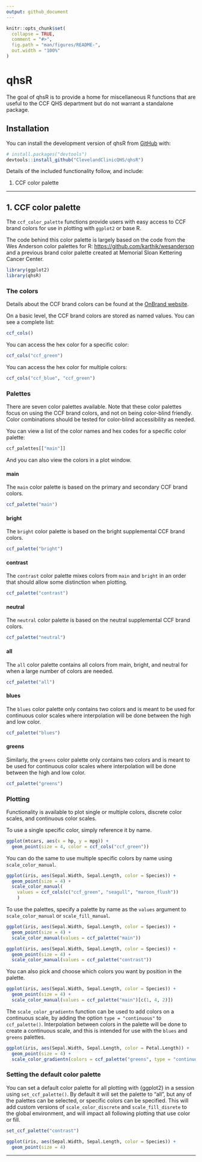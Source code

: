 ```yaml
---
output: github_document
---
```


<!-- README.md is generated from README.Rmd. Please edit that file -->

```r
knitr::opts_chunk$set(
  collapse = TRUE,
  comment = "#>",
  fig.path = "man/figures/README-",
  out.width = "100%"
)
```

# qhsR

<!-- badges: start -->
<!-- badges: end -->

The goal of qhsR is to provide a home for miscellaneous R functions that are useful to the CCF QHS department but do not warrant a standalone package.

## Installation

You can install the development version of qhsR from [GitHub](https://github.com/) with:

``` r
# install.packages("devtools")
devtools::install_github("ClevelandClinicQHS/qhsR")
```

Details of the included functionality follow, and include:

1. CCF color palette

---

## 1. CCF color palette

The `ccf_color_palette` functions provide users with easy access to CCF brand colors for use in plotting with `ggplot2` or base R.

The code behind this color palette is largely based on the code from the Wes Anderson color palettes for R: [https://github.com/karthik/wesanderson](https://github.com/karthik/wesanderson) and a previous brand color palette created at Memorial Sloan Kettering Cancer Center.

```r
library(ggplot2)
library(qhsR)
```

### The colors

Details about the CCF brand colors can be found at the [OnBrand website](https://onbrand.clevelandclinic.org/get-the-basics/#color-palette).

On a basic level, the CCF brand colors are stored as named values. You can see a complete list:

```r
ccf_cols()
```

You can access the hex color for a specific color:

```r
ccf_cols("ccf_green")
```

You can access the hex color for multiple colors:

```r
ccf_cols("ccf_blue", "ccf_green")
```


### Palettes

There are seven color palettes available. Note that these color palettes focus on using the CCF brand colors, and not on being color-blind friendly. Color combinations should be tested for color-blind accessibility as needed.

You can view a list of the color names and hex codes for a specific color palette:

```r
ccf_palettes[["main"]]
```

And you can also view the colors in a plot window.

#### main

The `main` color palette is based on the primary and secondary CCF brand colors.

```r
ccf_palette("main")
```

#### bright

The `bright` color palette is based on the bright supplemental CCF brand colors.

```r
ccf_palette("bright")
```

#### contrast

The `contrast` color palette mixes colors from `main` and `bright` in an order that should allow some distinction when plotting.

```r
ccf_palette("contrast")
```

#### neutral

The `neutral` color palette is based on the neutral supplemental CCF brand colors.

```r
ccf_palette("neutral")
```

#### all

The `all` color palette contains all colors from main, bright, and neutral for when a large number of colors are needed.

```r
ccf_palette("all")
```

#### blues

The `blues` color palette only contains two colors and is meant to be used for continuous color scales where interpolation will be done between the high and low color.

```r
ccf_palette("blues")
```

#### greens

Similarly, the `greens` color palette only contains two colors and is meant to be used for continuous color scales where interpolation will be done between the high and low color.

```r
ccf_palette("greens")
```


### Plotting

Functionality is available to plot single or multiple colors, discrete color scales, and continuous color scales.

To use a single specific color, simply reference it by name.

```r
ggplot(mtcars, aes(x = hp, y = mpg)) +
  geom_point(size = 4, color = ccf_cols("ccf_green"))
```

You can do the same to use multiple specific colors by name using `scale_color_manual`.

```r
ggplot(iris, aes(Sepal.Width, Sepal.Length, color = Species)) +
  geom_point(size = 4) +
  scale_color_manual(
    values = ccf_cols(c("ccf_green", "seagull", "maroon_flush"))
    )
```

To use the palettes, specify a palette by name as the `values` argument to `scale_color_manual` or `scale_fill_manual`. 

```r
ggplot(iris, aes(Sepal.Width, Sepal.Length, color = Species)) +
  geom_point(size = 4) +
  scale_color_manual(values = ccf_palette("main"))
```

```r
ggplot(iris, aes(Sepal.Width, Sepal.Length, color = Species)) +
  geom_point(size = 4) +
  scale_color_manual(values = ccf_palette("contrast"))
```

You can also pick and choose which colors you want by position in the palette.

```r
ggplot(iris, aes(Sepal.Width, Sepal.Length, color = Species)) +
  geom_point(size = 4) +
  scale_color_manual(values = ccf_palette("main")[c(1, 4, 2)])
```

The `scale_color_gradientn` function can be used to add colors on a continuous scale, by adding the option `type = "continuous"` to `ccf_palette()`. Interpolation between colors in the palette will be done to create a continuous scale, and this is intended for use with the `blues` and `greens` palettes.

```r
ggplot(iris, aes(Sepal.Width, Sepal.Length, color = Petal.Length)) +
  geom_point(size = 4) +
  scale_color_gradientn(colors = ccf_palette("greens", type = "continuous"))
```

### Setting the default color palette

You can set a default color palette for all plotting with {ggplot2} in a session using `set_ccf_palette()`. By default it will set the palette to "all", but any of the palettes can be selected, or specific colors can be specified. This will add custom versions of `scale_color_discrete` and `scale_fill_disrete` to the global environment, and will impact all following plotting that use color or fill.

```r
set_ccf_palette("contrast")

ggplot(iris, aes(Sepal.Width, Sepal.Length, color = Species)) +
  geom_point(size = 4) 
```

---











